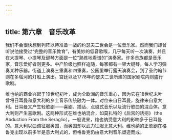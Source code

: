 ```yaml
---
---
---
```

title: 第六章　音乐改革
---




我们不会很快想到列阵以待准备一战的约瑟夫二世会是一位音乐家。然而我们却曾听说他接受过“完整的音乐教育”，有美妙的低音歌喉，几乎每天听一次演奏，并且在大提琴、小提琴及键琴方面是一位“熟练地看谱的”演奏家。许多贵族都是音乐家，音乐爱好者则更多。中产阶级也照样追随，每家都有一架大键琴，每人学习弹奏某种乐器。街道上演奏三重奏和四重奏，公园里举行露天演奏会，到了圣约翰节则在多瑙河的灯船上演出。宫廷以及1778年约瑟夫二世所建的国家剧院内则盛行歌剧。

维也纳的霸业兴起于19世纪初叶，成为全欧洲的音乐重心，因为它在18世纪末叶曾将日耳曼和意大利的乡土音乐传统融为一体。对位来自日耳曼，旋律来自意大利。日耳曼又产生轻歌剧——喜剧、插话、点缀式音乐以及流行歌曲的混合体。意大利则产生喜歌剧。这两种形式在维也纳混合，如莫扎特的《后宫的诱拐》（the Abduction From the Seraglio）。一般说来，维也纳受意大利的影响多于日耳曼的。意大利以曲调征服奥国，而奥国却以武力征服北意大利。维也纳的正歌剧在格鲁克出现以前多半是意大利式的，但格鲁克仍由意大利音乐塑造而成。